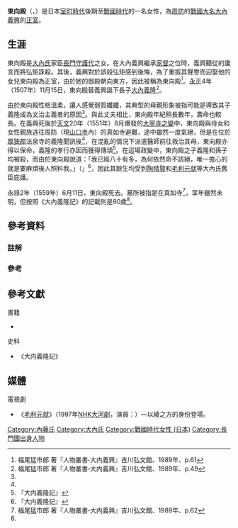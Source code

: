{{東亞女性歷史人物
|名稱 = 東向殿
|身份 = 
|國家 = [[日本|日本]]
|時代 = [[室町時代|室町時代]]後期 - [[戰國時代_(日本)|戰國時代]]
|屆數 =
|前任 = 
|繼任 = 
|圖片名稱 =
|圖片大小 =
|圖片說明 =
|姓= {{Link-ja|內藤氏|内藤氏}}
|名=
|姓名=
|字=
|最高職務 =
|封爵 =
|封號 =
|位號=
|位階=
|品階=
|御稱號 =<!--日本皇族之稱號-->
|宮號1 =<!--日本皇族之宮號-->
|宮號2 =<!--朝鮮王族之宮號-->
|封地 =
|湯沐邑 =
|神號 =
|尊號 =
|族裔 = 
|信仰 = <!--指的是宗教信仰-->
|旗籍 =<!--清朝旗人專用-->
|氏族 =
|府邸 =
|世系 = 
|初名 =
|乳名 =<!--日本、朝鮮、琉球以外人物用-->
|幼名 =<!--日本人用-->
|兒名 =<!--朝鮮人用-->
|童名 =<!--琉球人用-->
|小字=
|號=
|法號=
|院號=
|其他名號=
|出生日期=[[文明_(後土御門天皇)|文明]]3年（1471年）
|出生地點=
|婚年=
|逝世日期= [[永祿|永祿]]2年農曆6月11日（1559年7月15日）
|逝世地點=
|諡號=
|墓葬=真如寺
|祠廟=
|父親={{Link-ja|內藤弘矩|内藤弘矩}}
|嫡母=
|母親=
|夫=[[大內義興|大內義興]]
|婚姻名份=
|夫之父=[[大内政弘|大内政弘]]
|夫之母=
|夫之嫡母=
|夫之元配=
|夫之正室=
|夫之繼室=
|夫之平妻=
|夫之側室=
|兄弟=內藤弘和
|姊妹={{Link-ja|內藤興盛|内藤興盛}}正室
|嫡兄弟=
|嫡姊妹=
|庶兄弟=
|庶姊妹=
|同胞兄弟=
|同胞姊妹=
|異母兄弟=
|異母姊妹=
|異父兄弟=
|異父姊妹=
|繼兄弟=
|繼姊妹=
|子=[[大內義隆|大內義隆]]<br>{{Link-ja|大內弘興|大内弘興}}
|女={{Link-ja|大宮姫|大宮姫 (大内義興の娘)}}（{{Link-ja|吉見隆賴|吉見隆頼}}正室，後來成為[[吉見正賴|吉見正賴]]正室）<br>[[大友義鑑|大友義鑑]]正室<br>[[細川持隆|細川持隆]]正室<br>[[一條房冬|一條房冬]]正室<br>[[足利義維|足利義維]]正室
|養子=
|養女=
|繼子=
|繼女=
|其他親屬 =
|經歷 = [[大寧寺之變|大寧寺之變]]
|著作 =
|注釋=}}

'''東向殿'''（{{jpn|j=東向殿|hg=ひがしむきどの|rm=Higashimukidono}}，{{bd|1471年||1559年|7月15日|catIdx=Higashimukidono}}）是日本[[室町時代|室町時代]]後期至[[戰國時代_(日本)|戰國時代]]的一名女性，為[[周防國|周防]]的[[戰國大名|戰國大名]][[大內義興|大內義興]]的[[嫡妻|正室]]。

== 生涯 ==
東向殿是[[大內氏|大內氏]]家臣[[長門國|長門]][[守護代|守護代]]{{Link-ja|內藤弘矩|内藤弘矩}}之女。在大內義興繼承[[家督|家督]]之位時，義興聽從{{Link-ja|陶武護|陶武護}}的讒言而將弘矩誅殺。其後，義興對於誤殺弘矩感到後悔，為了重振其聲譽而迎娶他的女兒東向殿為正室，由於她的御殿朝向東方，因此被稱為東向殿<ref name="大内義隆p61">福尾猛市郎 著『人物叢書‐大内義興』吉川弘文館、1989年、p.61</ref>。[[永正|永正]]4年（1507年）11月15日，東向殿替義興誕下長子[[大內義隆|大內義隆]]<ref name="大内義隆p49">福尾猛市郎 著『人物叢書‐大内義興』吉川弘文館、1989年、p.49</ref>。

由於東向殿性格溫柔，讓人感覺弱質纖纖，其典型的母親形象被指可能是導致其子義隆成為文治主義者的原因<ref name="大内義隆p61"/>。與此丈夫相比，東向殿年紀稍長數年，壽命也較長。在義興死後於[[天文_(後奈良天皇)|天文]]20年（1551年）8月爆發的[[大寧寺之變|大寧寺之變]]中，東向殿與侍女和女性親族逃往周防（現[[山口市|山口市]]內）的真如寺避難，途中雖然一度氣絕，但是在位於[[厚狹郡|厚狹郡]]法泉寺的義隆聞訊後<ref name="大内義隆p61"/>，在混亂的情況下派遣醫師前往救治其母，東向殿亦得以保命，義隆的孝行亦因而獲得傳頌<ref group="註">『大内義隆記』</ref>。在這場政變中，東向殿之子義隆和孫子{{Link-ja|大內義尊|大内義尊}}均被殺，而由於東向殿說道：「我已經八十有多，為何依然命不該絕，唯一擔心的就是要麻煩後人照料我。」（{{lang|ja|八十に余つつ、などか命ながらへて、あらぬ思ひをせん事は、後世のさはりなるべし}}」<ref group="註">『大内義隆記』</ref>，因此其餘生均受到[[陶晴賢|陶晴賢]]和[[毛利元就|毛利元就]]等大內氏舊臣庇護。

永祿2年（1559年）6月11日，東向殿死去。墓所被指是在真如寺<ref name="大内義隆p62">福尾猛市郎 著『人物叢書‐大内義興』吉川弘文館、1989年、p.62</ref>，享年雖然未明，但按照《大內義隆記》的記載則是90歲<ref name="大内義隆p62"/>。

== 參考資料 ==
=== 註解 ===
{{Reflist|group="註"}}
=== 參考 ===
{{Reflist}}

== 參考文獻 ==
;書籍
*{{ja icon}}{{cite book|script-title=ja:《大内義隆》|isbn=4-642-05173-2 |publisher={{Link-ja|吉川弘文館|吉川弘文館}} |author={{Link-ja|福尾猛市郎|福尾猛市郎}}}}
;史料
* {{ja icon}}《大内義隆記》

== 媒體 ==
;電視劇
* 《[[毛利元就_(大河劇)|毛利元就]]》（1997年[[NHK大河劇|NHK大河劇]]，演員：{{Link-ja|東智鶴|東ちづる}}）—以綾之方的身份登場。

{{DEFAULTSORT:Higashimukidono}}
[[Category:內藤氏|Category:內藤氏]]
[[Category:大內氏|Category:大內氏]]
[[Category:戰國時代女性_(日本)|Category:戰國時代女性 (日本)]]
[[Category:長門國出身人物|Category:長門國出身人物]]